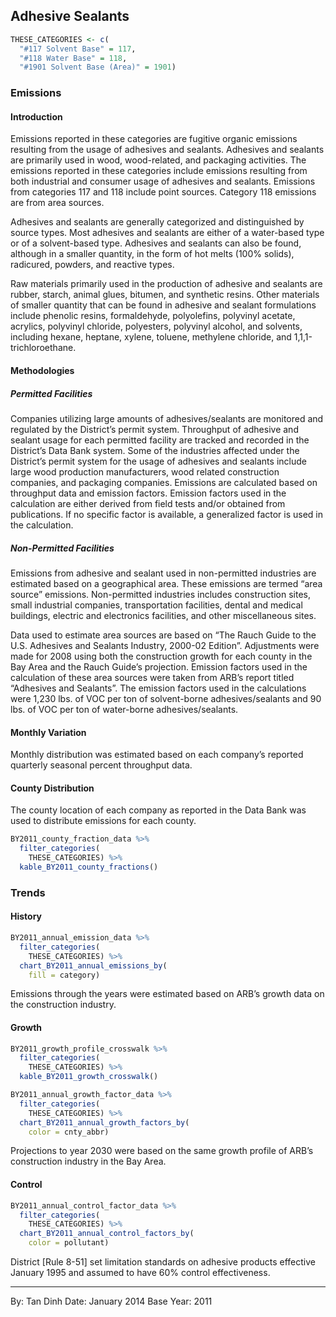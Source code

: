 ## Adhesive Sealants

```r
THESE_CATEGORIES <- c(
  "#117 Solvent Base" = 117,
  "#118 Water Base" = 118,
  "#1901 Solvent Base (Area)" = 1901)
```

### Emissions

#### Introduction {-}

Emissions reported in these categories are fugitive organic emissions resulting from the usage of adhesives and sealants. Adhesives and sealants are primarily used in wood, wood-related, and packaging activities. The emissions reported in these categories include emissions resulting from both industrial and consumer usage of adhesives and sealants. Emissions from categories 117 and 118 include point sources. Category 118 emissions are from area sources.

Adhesives and sealants are generally categorized and distinguished by source types. Most adhesives and sealants are either of a water-based type or of a solvent-based type. Adhesives and sealants can also be found, although in a smaller quantity, in the form of hot melts (100% solids), radicured, powders, and reactive types.

Raw materials primarily used in the production of adhesive and sealants are rubber, starch, animal glues, bitumen, and synthetic resins. Other materials of smaller quantity that can be found in adhesive and sealant formulations include phenolic resins, formaldehyde, polyolefins, polyvinyl acetate, acrylics, polyvinyl chloride, polyesters, polyvinyl alcohol, and solvents, including hexane, heptane, xylene, toluene, methylene chloride, and 1,1,1-trichloroethane.

#### Methodologies {-}

##### Permitted Facilities {-}

Companies utilizing large amounts of adhesives/sealants are monitored and regulated by the District's permit system. Throughput of adhesive and sealant usage for each permitted facility are tracked and recorded in the District's Data Bank system. Some of the industries affected under the District's permit system for the usage of adhesives and sealants include large wood production manufacturers, wood related construction companies, and packaging companies. Emissions are calculated based on throughput data and emission factors. Emission factors used in the calculation are either derived from field tests and/or obtained from publications. If no specific factor is available, a generalized factor is used in the calculation.

##### Non-Permitted Facilities {-}

Emissions from adhesive and sealant used in non-permitted industries are estimated based on a geographical area. These emissions are termed "area source" emissions. Non-permitted industries includes construction sites, small industrial companies, transportation facilities, dental and medical buildings, electric and electronics facilities, and other miscellaneous sites.

Data used to estimate area sources are based on "The Rauch Guide to the U.S. Adhesives and Sealants Industry, 2000-02 Edition". Adjustments were made for 2008 using both the construction growth for each county in the Bay Area and the Rauch Guide's projection. Emission factors used in the calculation of these area sources were taken from ARB's report titled "Adhesives and Sealants". The emission factors used in the calculations were 1,230 lbs. of VOC per ton of solvent-borne adhesives/sealants and 90 lbs. of VOC per ton of water-borne adhesives/sealants.

#### Monthly Variation {-}

Monthly distribution was estimated based on each company's reported quarterly seasonal percent throughput data.

#### County Distribution {-}

The county location of each company as reported in the Data Bank was used to distribute emissions for each county.

```r
BY2011_county_fraction_data %>%
  filter_categories(
    THESE_CATEGORIES) %>%
  kable_BY2011_county_fractions()
```

### Trends

#### History {-}

```r
BY2011_annual_emission_data %>%
  filter_categories(
    THESE_CATEGORIES) %>%
  chart_BY2011_annual_emissions_by(
    fill = category)
```

Emissions through the years were estimated based on ARB's growth data on the construction industry.

#### Growth {-}

```r
BY2011_growth_profile_crosswalk %>%
  filter_categories(
    THESE_CATEGORIES) %>%
  kable_BY2011_growth_crosswalk()
```

```r
BY2011_annual_growth_factor_data %>%
  filter_categories(
    THESE_CATEGORIES) %>%
  chart_BY2011_annual_growth_factors_by(
    color = cnty_abbr)
```

Projections to year 2030 were based on the same growth profile of ARB's construction industry in the Bay Area.

#### Control {-}

```r
BY2011_annual_control_factor_data %>%
  filter_categories(
    THESE_CATEGORIES) %>%
  chart_BY2011_annual_control_factors_by(
    color = pollutant)
```

District [Rule 8-51] set limitation standards on adhesive products effective January 1995 and assumed to have 60% control effectiveness.

*** 

By: Tan Dinh
Date: January 2014
Base Year: 2011
